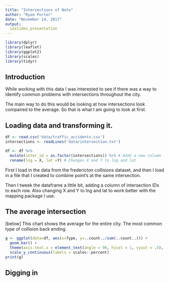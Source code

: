 ```yaml
---
title: "Intersections of Note"
author: "Ryan Porter"
date: "November 14, 2017"
output: 
  ioslides_presentation
---
```


```r
library(dplyr)
library(leaflet)
library(ggplot2)
library(scales)
library(tidyr)
```

## Introduction

While working with this data I was interested to see if there was a way to identify common problems with intersections throughout the city.

The main way to do this would be looking at how intersections look compaired to the average. So that is what I am going to look at first.

## Loading data and transforming it.

```r
df <- read.csv('data/traffic_accidents.csv')
intersections <- readLines('data/intersection.txt')

df <- df %>% 
  mutate(inter_id = as.factor(intersections)) %>% # Adds a new column
  rename(lng = X, lat =Y) # Changes X and Y to lng and lat
```

First I load in the data from the fredericton collisions dataset, and then I load in a file that I created to combine point's at the same intersection.

Then I tweek the dataframe a little bit, adding a column of intersection IDs to each row. Also changing X and Y to lng and lat to work better with the mapping package I use.

## The average intersection

[below] This chart shows the average for the entire city. The most common type of collision back ending.

```r
g <- ggplot(data=df, aes(x=Type, y=..count../sum(..count..))) +
  geom_bar() +
  theme(axis.text.x = element_text(angle = 90, hjust = 1, vjust = .5), axis.title.y = element_blank()) + 
  scale_y_continuous(labels = scales::percent)
print(g)
```

## Digging in


